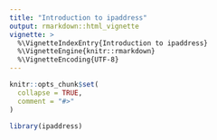```yaml
---
title: "Introduction to ipaddress"
output: rmarkdown::html_vignette
vignette: >
  %\VignetteIndexEntry{Introduction to ipaddress}
  %\VignetteEngine{knitr::rmarkdown}
  %\VignetteEncoding{UTF-8}
---
```


```r
knitr::opts_chunk$set(
  collapse = TRUE,
  comment = "#>"
)
```

```r
library(ipaddress)
```
